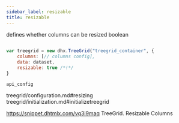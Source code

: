 ```yaml
---
sidebar_label: resizable
title: resizable
---
```



          


<Short>
 defines whether columns can be resized






</Short>



<Type>
 boolean


</Type>


~~~js
 
var treegrid = new dhx.TreeGrid("treegrid_container", {
    columns: [// columns config],
    data: dataset,
    resizable: true /*!*/
}


~~~
	api_config

<Descr>
 


</Descr>



treegrid/configuration.md#resizing
treegrid/initialization.md#initializetreegrid

 https://snippet.dhtmlx.com/vq3i9maq	TreeGrid. Resizable Columns